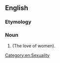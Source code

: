 ==English==
===Etymology===
{{confix|gyno|philia}}

===Noun===
{{en-noun|-}}

# {{alternative spelling of|gynephilia}} (The love of women).

[[Category:en:Sexuality]]